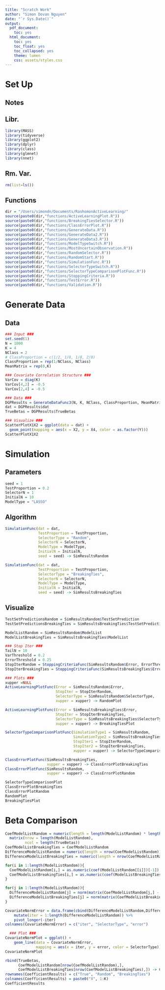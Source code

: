 ```yaml
---
title: "Scratch Work"
author: "Simon Dovan Nguyen"
date: "`r Sys.Date()`"
output:
  pdf_document:
    toc: yes
  html_document:
    toc: yes
    toc_float: yes
    toc_collapsed: yes
    theme: lumen
    css: assets/styles.css
---
```


# Set Up

## Notes

## Libr.

```r
library(MASS)
library(tidyverse)
library(ggplot2)
library(dplyr)
library(class)
library(glmnet)
library(nnet)
```

## Rm. Var.

```r
rm(list=ls())
```

## Functions

```r
dir = "/Users/simondn/Documents/RashomonActiveLearning/"
source(paste0(dir,"functions/ActiveLearningPlot.R"))
source(paste0(dir,"functions/BreakingTiesSelector.R"))
source(paste0(dir,"functions/ClassErrorPlot.R"))
source(paste0(dir,"functions/GenerateData.R"))
source(paste0(dir,"functions/GenerateData2.R"))
source(paste0(dir,"functions/GenerateData3.R"))
source(paste0(dir,"functions/ModelTypeSwitch.R"))
source(paste0(dir,"functions/MostUncertainObservation.R"))
source(paste0(dir,"functions/RandomSelector.R"))
source(paste0(dir,"functions/RandomStart.R"))
source(paste0(dir,"functions/SimulationFunc.R"))
source(paste0(dir,"functions/SelectorTypeSwitch.R"))
source(paste0(dir,"functions/SelectorTypeComparisonPlotFunc.R"))
source(paste0(dir,"functions/StoppingCriteria.R"))
source(paste0(dir,"functions/TestError.R"))
source(paste0(dir,"functions/Validation.R"))
```

# Generate Data

## Data

```r
### Input ###
set.seed(1)
N = 1000
K = 4
NClass = 2
# ClassProportion = c(1/2, 1/8, 1/8, 2/8)
ClassProportion = rep(1/NClass, NClass)
MeanMatrix = rep(0,K)
```

```r
### Covariate Correlation Structure ###
VarCov = diag(K)
VarCov[4,2] = -0.5
VarCov[2,4] = -0.5
```

    
```r
### Data ###
DGPResults = GenerateDataFunc3(N, K, NClass, ClassProportion, MeanMatrix, VarCov)
dat = DGPResults$dat
TrueBetas = DGPResults$TrueBetas
```

```r
### Visualize ###
ScatterPlotX1X2 = ggplot(data = dat) +
  geom_point(mapping = aes(x = X2, y = X4, color = as.factor(Y)))
ScatterPlotX1X2
```

# Simulation

## Parameters

```r
seed = 1
TestProportion = 0.2
SelectorN = 1
InitialN = 10
ModelType = "LASSO"
```

## Algorithm
```r
SimulationFunc(dat = dat,
               TestProportion = TestProportion,
               SelectorType = "Random",
               SelectorN = SelectorN,
               ModelType = ModelType,
               InitialN = InitialN,
               seed = seed) -> SimResultsRandom

SimulationFunc(dat = dat,
               TestProportion = TestProportion,
               SelectorType = "BreakingTies",
               SelectorN = SelectorN,
               ModelType = ModelType,
               InitialN = InitialN,
               seed = seed) -> SimResultsBreakingTies
```

## Visualize
```r
TestSetPredictionsRandom = SimResultsRandom$TestSetPrediction
TestSetPredictionsBreakingTies = SimResultsBreakingTies$TestSetPrediction

ModelListRandom = SimResultsRandom$ModelList
ModelListBreakingTies = SimResultsBreakingTies$ModelList
```


```r
### Stop Iter ###
TailN = 10
VarThreshold = 0.2
ErrorThreshold = 0.25
StopIterRandom = StoppingCriteriaFunc(SimResultsRandom$Error, ErrorThreshold, VarThreshold, TailN)
StopIterBreakingTies = StoppingCriteriaFunc(SimResultsBreakingTies$Error, ErrorThreshold, VarThreshold, TailN)

### Plots ###
xupper =NULL
ActiveLearningPlotFunc(Error = SimResultsRandom$Error,
                       StopIter = StopIterRandom,
                       SelectorType = SimResultsRandom$SelectorType,
                       xupper = xupper) -> RandomPlot

ActiveLearningPlotFunc(Error = SimResultsBreakingTies$Error,
                       StopIter = StopIterBreakingTies,
                       SelectorType = SimResultsBreakingTies$SelectorType,
                       xupper = xupper) -> BreakingTiesPlot

SelectorTypeComparisonPlotFunc(SimulationType1 = SimResultsRandom,
                               SimulationType2 = SimResultsBreakingTies,
                               StopIter1 = StopIterRandom,
                               StopIter2 = StopIterBreakingTies,
                               xupper = xupper) -> SelectorTypeComparisonPlot

ClassErrorPlotFunc(SimResultsBreakingTies,
                   xupper = xupper) -> ClassErrorPlotBreakingTies
ClassErrorPlotFunc(SimResultsRandom,
                   xupper = xupper) -> ClassErrorPlotRandom
```

```r
SelectorTypeComparisonPlot
ClassErrorPlotBreakingTies
ClassErrorPlotRandom
RandomPlot
BreakingTiesPlot
```

# Beta Comparison

```r
CoefModelListRandom = numeric(length = length(ModelListRandom) * length(TrueBetas)) %>%
  matrix(nrow = length(ModelListRandom),
         ncol = length(TrueBetas))
CoefModelListBreakingTies = CoefModelListRandom
DifferenceModelListRandom = numeric(length = nrow(CoefModelListRandom))
DifferenceModelListBreakingTies = numeric(length = nrow(CoefModelListRandom))

for(i in 1:length(ModelListRandom)){
  CoefModelListRandom[i,] = as.numeric(coef(ModelListRandom[[i]])[-1])
  CoefModelListBreakingTies[i,] = as.numeric(coef(ModelListBreakingTies[[i]])[-1])
}
```

```r
for(j in 1:length(ModelListRandom)){
  DifferenceModelListRandom[j] = norm(matrix(CoefModelListRandom[j,] - TrueBetas))
  DifferenceModelListBreakingTies[j] = norm(matrix(CoefModelListBreakingTies[j,] - TrueBetas))
}
```


```r
CovariateNormError = data.frame(cbind(DifferenceModelListRandom,DifferenceModelListBreakingTies)) %>% 
    mutate(iter = 1:length(DifferenceModelListRandom)) %>%
    pivot_longer(-iter)
colnames(CovariateNormError) = c("iter", "SelectorType", "error")

  ### Plot ###
CovariateNormPlot = ggplot() + 
    geom_line(data = CovariateNormError,
              mapping = aes(x = iter, y = error, color = SelectorType))
CovariateNormPlot
```
```r
rbind(TrueBetas,
      CoefModelListRandom[nrow(CoefModelListRandom),],
      CoefModelListBreakingTies[nrow(CoefModelListBreakingTies),]) -> CoefficientResults
rownames(CoefficientResults) = c("True", "Random", "BreakingTies")
colnames(CoefficientResults) = paste0("X", 1:K)
CoefficientResults
```




